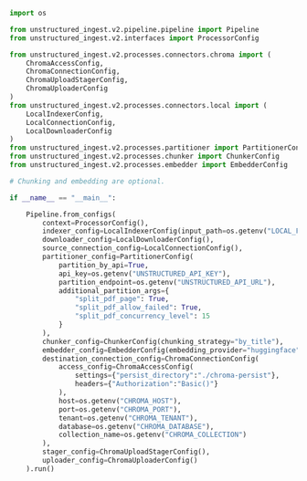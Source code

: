 ```python Python Ingest v2
import os

from unstructured_ingest.v2.pipeline.pipeline import Pipeline
from unstructured_ingest.v2.interfaces import ProcessorConfig

from unstructured_ingest.v2.processes.connectors.chroma import (
    ChromaAccessConfig,
    ChromaConnectionConfig,
    ChromaUploadStagerConfig,
    ChromaUploaderConfig
)
from unstructured_ingest.v2.processes.connectors.local import (
    LocalIndexerConfig,
    LocalConnectionConfig,
    LocalDownloaderConfig
)
from unstructured_ingest.v2.processes.partitioner import PartitionerConfig
from unstructured_ingest.v2.processes.chunker import ChunkerConfig
from unstructured_ingest.v2.processes.embedder import EmbedderConfig

# Chunking and embedding are optional.

if __name__ == "__main__":

    Pipeline.from_configs(
        context=ProcessorConfig(),
        indexer_config=LocalIndexerConfig(input_path=os.getenv("LOCAL_FILE_INPUT_DIR")),
        downloader_config=LocalDownloaderConfig(),
        source_connection_config=LocalConnectionConfig(),
        partitioner_config=PartitionerConfig(
            partition_by_api=True,
            api_key=os.getenv("UNSTRUCTURED_API_KEY"),
            partition_endpoint=os.getenv("UNSTRUCTURED_API_URL"),
            additional_partition_args={
                "split_pdf_page": True,
                "split_pdf_allow_failed": True,
                "split_pdf_concurrency_level": 15
            }
        ),
        chunker_config=ChunkerConfig(chunking_strategy="by_title"),
        embedder_config=EmbedderConfig(embedding_provider="huggingface"),
        destination_connection_config=ChromaConnectionConfig(
            access_config=ChromaAccessConfig(
                settings={"persist_directory":"./chroma-persist"},
                headers={"Authorization":"Basic()"}
            ),
            host=os.getenv("CHROMA_HOST"),
            port=os.getenv("CHROMA_PORT"),
            tenant=os.getenv("CHROMA_TENANT"),
            database=os.getenv("CHROMA_DATABASE"),
            collection_name=os.getenv("CHROMA_COLLECTION")
        ),
        stager_config=ChromaUploadStagerConfig(),
        uploader_config=ChromaUploaderConfig()
    ).run()

```
